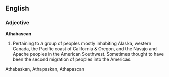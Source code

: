 ==English==
===Adjective===
'''Athabascan'''
#Pertaining to a group of peoples mostly inhabiting Alaska, western Canada, the Pacific coast of California & Oregon, and the Navajo and Apache peoples in the American Southwest.  Sometimes thought to have been the second migration of peoples into the Americas.


Athabaskan, Athapaskan, Athapascan